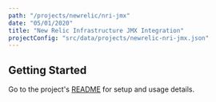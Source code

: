 ```yaml
---
path: "/projects/newrelic/nri-jmx"
date: "05/01/2020"
title: "New Relic Infrastructure JMX Integration"
projectConfig: "src/data/projects/newrelic-nri-jmx.json"
---
```


## Getting Started

Go to the project's [README](https://github.com/newrelic/nri-jmx#readme) for setup and usage details.





